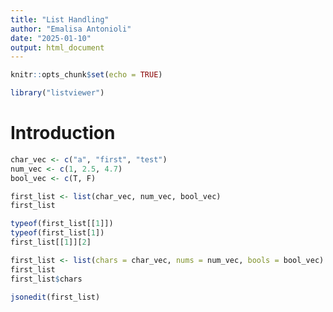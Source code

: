 ```yaml
---
title: "List Handling"
author: "Emalisa Antonioli"
date: "2025-01-10"
output: html_document
---
```


```r
knitr::opts_chunk$set(echo = TRUE)
```

```r
library("listviewer")
```

# Introduction

```r
char_vec <- c("a", "first", "test")
num_vec <- c(1, 2.5, 4.7)
bool_vec <- c(T, F)

first_list <- list(char_vec, num_vec, bool_vec)
first_list
```

```r
typeof(first_list[[1]])
typeof(first_list[1])
first_list[[1]][2]
```

```r
first_list <- list(chars = char_vec, nums = num_vec, bools = bool_vec)
first_list
first_list$chars
```

```r
jsonedit(first_list)
```


